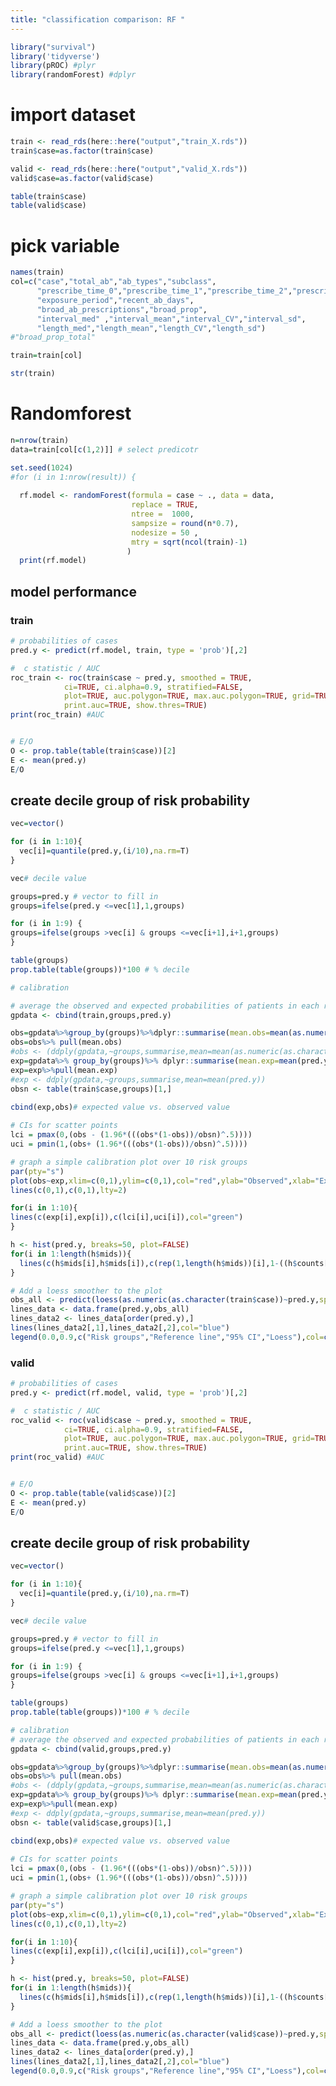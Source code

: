```yaml
---
title: "classification comparison: RF "
---
```


```r
library("survival")
library('tidyverse')
library(pROC) #plyr
library(randomForest) #dplyr
```

# import dataset
```r
train <- read_rds(here::here("output","train_X.rds"))
train$case=as.factor(train$case)

valid <- read_rds(here::here("output","valid_X.rds"))
valid$case=as.factor(valid$case)

table(train$case)
table(valid$case)
```




# pick variable
```r
names(train)
col=c("case","total_ab","ab_types","subclass",
      "prescribe_time_0","prescribe_time_1","prescribe_time_2","prescribe_time_3",
      "exposure_period","recent_ab_days",
      "broad_ab_prescriptions","broad_prop",
      "interval_med" ,"interval_mean","interval_CV","interval_sd",
      "length_med","length_mean","length_CV","length_sd")
#"broad_prop_total"

train=train[col]

str(train)
```

# Randomforest
```r
n=nrow(train)
data=train[col[c(1,2)]] # select predicotr
```


```r
set.seed(1024)
#for (i in 1:nrow(result)) {
  
  rf.model <- randomForest(formula = case ~ ., data = data, 
                           replace = TRUE,
                           ntree =  1000,
                           sampsize = round(n*0.7),
                           nodesize = 50 ,
                           mtry = sqrt(ncol(train)-1)
                          )
  print(rf.model)
```


## model performance

### train
```r
# probabilities of cases
pred.y <- predict(rf.model, train, type = 'prob')[,2]

#  c statistic / AUC
roc_train <- roc(train$case ~ pred.y, smoothed = TRUE,
            ci=TRUE, ci.alpha=0.9, stratified=FALSE,
            plot=TRUE, auc.polygon=TRUE, max.auc.polygon=TRUE, grid=TRUE,
            print.auc=TRUE, show.thres=TRUE)
print(roc_train) #AUC


# E/O
O <- prop.table(table(train$case))[2]
E <- mean(pred.y)
E/O
```

## create decile group of risk probability
```r

vec=vector()

for (i in 1:10){
  vec[i]=quantile(pred.y,(i/10),na.rm=T)
}

vec# decile value

groups=pred.y # vector to fill in
groups=ifelse(pred.y <=vec[1],1,groups)

for (i in 1:9) {
groups=ifelse(groups >vec[i] & groups <=vec[i+1],i+1,groups)  
}

table(groups)
prop.table(table(groups))*100 # % decile

```

```r
# calibration 

# average the observed and expected probabilities of patients in each risk group 
gpdata <- cbind(train,groups,pred.y)

obs=gpdata%>%group_by(groups)%>%dplyr::summarise(mean.obs=mean(as.numeric(as.character(case))))
obs=obs%>% pull(mean.obs)
#obs <- (ddply(gpdata,~groups,summarise,mean=mean(as.numeric(as.character(case))))[,2])
exp=gpdata%>% group_by(groups)%>% dplyr::summarise(mean.exp=mean(pred.y))
exp=exp%>%pull(mean.exp)
#exp <- ddply(gpdata,~groups,summarise,mean=mean(pred.y))
obsn <- table(train$case,groups)[1,] 

cbind(exp,obs)# expected value vs. observed value
 
# CIs for scatter points
lci = pmax(0,(obs - (1.96*(((obs*(1-obs))/obsn)^.5))))
uci = pmin(1,(obs+ (1.96*(((obs*(1-obs))/obsn)^.5))))

# graph a simple calibration plot over 10 risk groups
par(pty="s")
plot(obs~exp,xlim=c(0,1),ylim=c(0,1),col="red",ylab="Observed",xlab="Expected")
lines(c(0,1),c(0,1),lty=2)

for(i in 1:10){
lines(c(exp[i],exp[i]),c(lci[i],uci[i]),col="green")
}

h <- hist(pred.y, breaks=50, plot=FALSE)
for(i in 1:length(h$mids)){
  lines(c(h$mids[i],h$mids[i]),c(rep(1,length(h$mids))[i],1-((h$counts[i]/max(h$counts))/10)))
}

# Add a loess smoother to the plot
obs_all <- predict(loess(as.numeric(as.character(train$case))~pred.y,span=1))
lines_data <- data.frame(pred.y,obs_all)
lines_data2 <- lines_data[order(pred.y),] 
lines(lines_data2[,1],lines_data2[,2],col="blue")
legend(0.0,0.9,c("Risk groups","Reference line","95% CI","Loess"),col=c("red","black","green","blue"),lty=c(0,2,1,1),pch=c(1,NA,NA,NA),bty="n")

```



### valid
```r
# probabilities of cases
pred.y <- predict(rf.model, valid, type = 'prob')[,2]

#  c statistic / AUC
roc_valid <- roc(valid$case ~ pred.y, smoothed = TRUE,
            ci=TRUE, ci.alpha=0.9, stratified=FALSE,
            plot=TRUE, auc.polygon=TRUE, max.auc.polygon=TRUE, grid=TRUE,
            print.auc=TRUE, show.thres=TRUE)
print(roc_valid) #AUC


# E/O
O <- prop.table(table(valid$case))[2]
E <- mean(pred.y)
E/O
```

## create decile group of risk probability
```r

vec=vector()

for (i in 1:10){
  vec[i]=quantile(pred.y,(i/10),na.rm=T)
}

vec# decile value

groups=pred.y # vector to fill in
groups=ifelse(pred.y <=vec[1],1,groups)

for (i in 1:9) {
groups=ifelse(groups >vec[i] & groups <=vec[i+1],i+1,groups)  
}

table(groups)
prop.table(table(groups))*100 # % decile

```

```r
# calibration 
# average the observed and expected probabilities of patients in each risk group 
gpdata <- cbind(valid,groups,pred.y)

obs=gpdata%>%group_by(groups)%>%dplyr::summarise(mean.obs=mean(as.numeric(as.character(case))))
obs=obs%>% pull(mean.obs)
#obs <- (ddply(gpdata,~groups,summarise,mean=mean(as.numeric(as.character(case))))[,2])
exp=gpdata%>% group_by(groups)%>% dplyr::summarise(mean.exp=mean(pred.y))
exp=exp%>%pull(mean.exp)
#exp <- ddply(gpdata,~groups,summarise,mean=mean(pred.y))
obsn <- table(valid$case,groups)[1,] 

cbind(exp,obs)# expected value vs. observed value
 
# CIs for scatter points
lci = pmax(0,(obs - (1.96*(((obs*(1-obs))/obsn)^.5))))
uci = pmin(1,(obs+ (1.96*(((obs*(1-obs))/obsn)^.5))))
```


```r
# graph a simple calibration plot over 10 risk groups
par(pty="s")
plot(obs~exp,xlim=c(0,1),ylim=c(0,1),col="red",ylab="Observed",xlab="Expected")
lines(c(0,1),c(0,1),lty=2)

for(i in 1:10){
lines(c(exp[i],exp[i]),c(lci[i],uci[i]),col="green")
}

h <- hist(pred.y, breaks=50, plot=FALSE)
for(i in 1:length(h$mids)){
  lines(c(h$mids[i],h$mids[i]),c(rep(1,length(h$mids))[i],1-((h$counts[i]/max(h$counts))/10)))
}

# Add a loess smoother to the plot
obs_all <- predict(loess(as.numeric(as.character(valid$case))~pred.y,span=1))
lines_data <- data.frame(pred.y,obs_all)
lines_data2 <- lines_data[order(pred.y),] 
lines(lines_data2[,1],lines_data2[,2],col="blue")
legend(0.0,0.9,c("Risk groups","Reference line","95% CI","Loess"),col=c("red","black","green","blue"),lty=c(0,2,1,1),pch=c(1,NA,NA,NA),bty="n")

```


